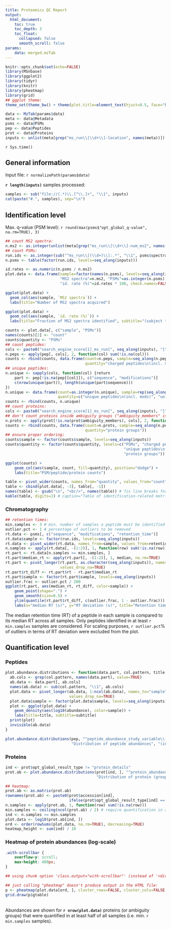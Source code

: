 ```yaml
---
title: Proteomics QC Report
output:
  html_document:
    toc: true
    toc_depth: 3
    toc_float:
      collapsed: false
      smooth_scroll: false
params:
    data: merged.mzTab
---
```


```r
knitr::opts_chunk$set(echo=FALSE)
library(MSnbase)
library(ggplot2)
library(tidyr)
library(knitr)
library(pheatmap)
library(grid)
## ggplot theme:
theme_set(theme_bw() + theme(plot.title=element_text(hjust=0.5, face="bold"), plot.subtitle=element_text(hjust=0.5)))

data <- MzTab(params$data)
meta <- data@Metadata
psms <- data@PSMs
pep <- data@Peptides
prot <- data@Proteins
inputs <- unlist(meta[grep("ms_run\\[\\d+\\]-location", names(meta))])
```

`r Sys.time()`

## General information

Input file: `r normalizePath(params$data)`

**`r length(inputs)`** samples processed:

```r
samples <- sub("file://(.*)\\.[^\\.]+", "\\1", inputs)
cat(paste("#.", samples), sep="\n")
```

## Identification level

Max. q-value (PSM level): `r round(max(psms$"opt_global_q-value", na.rm=TRUE), 3)`

```r
## count MS2 spectra:
n.ms2 <- as.integer(unlist(meta[grep("ms_run\\[\\d+\\]-num_ms2", names(meta))]))
## count PSMs:
run.ids <- as.integer(sub("^ms_run\\[(\\d+)\\]:.*", "\\1", psms$spectra_ref))
n.psms <- table(factor(run.ids, levels=seq_along(inputs)))

id.rates <- as.numeric(n.psms / n.ms2)
plot.data <- data.frame(sample=factor(names(n.psms), levels=seq_along(inputs)),
                        "MS2 spectra"=n.ms2, "PSMs"=as.integer(n.psms),
                        "id. rate (%)"=id.rates * 100, check.names=FALSE)

ggplot(plot.data) +
  geom_col(aes(sample, `MS2 spectra`)) +
  labs(title="Number of MS2 spectra acquired")

ggplot(plot.data) +
  geom_col(aes(sample, `id. rate (%)`)) +
  labs(title="Fraction of MS2 spectra identified", subtitle="(subject to q-value threshold)")
```

```r
counts <- plot.data[, c("sample", "PSMs")]
names(counts)[2] <- "count"
counts$quantity <- "PSMs"
## count peptides:
cols <- paste0("search_engine_score[1]_ms_run[", seq_along(inputs), "]")
n.peps <- apply(pep[, cols], 2, function(col) sum(!is.na(col)))
counts <- rbind(counts, data.frame(count=n.peps, sample=seq_along(n.peps),
                                   quantity="charged peptides\n(incl. mods)"))
## unique peptides:
n.unique <- sapply(cols, function(col) {return
    part <- pep[!is.na(pep[[col]]), c("sequence", "modifications")]
    c(nrow(unique(part)), length(unique(part$sequence)))
})
n.unique <- data.frame(count=as.integer(n.unique), sample=rep(seq_along(inputs), each=2),
                       quantity=c("unique peptides\n(incl. mods)", "unique peptides\n(w/o mods)"))
counts <- rbind(counts, n.unique)
## count proteins:
cols <- paste0("search_engine_score[1]_ms_run[", seq_along(inputs), "]")
## don't count proteins inside ambiguity groups ("ambiguity_members" is NA):
n.prots <- apply(prot[!is.na(prot$ambiguity_members), cols], 2, function(col) sum(!is.na(col)))
counts <- rbind(counts, data.frame(count=n.prots, sample=seq_along(n.peps),
                                   quantity="protein groups"))
## ensure proper ordering:
counts$sample <- factor(counts$sample, levels=seq_along(inputs))
counts$quantity <- factor(counts$quantity, levels=c("PSMs", "charged peptides\n(incl. mods)",
                                                    "unique peptides\n(incl. mods)", "unique peptides\n(w/o mods)",
                                                    "protein groups"))

ggplot(counts) +
    geom_col(aes(sample, count, fill=quantity), position="dodge") +
    labs(title="PSM/peptide/protein counts")
```

```r
table <- pivot_wider(counts, names_from="quantity", values_from="count")
table <- cbind(plot.data[, -3], table[, -1])
names(table) <- gsub("\n", "<br/>", names(table)) # fix line breaks for HTML output
kable(table, digits=1) # caption="Table of identification-related metrics"
```

### Chromatography

```r
## retention times:
min.samples <- 3 # min. number of samples a peptide must be identified in to be used
outlier.pct <- 1 # percentage of outliers to be removed
rt.data <- psms[, c("sequence", "modifications", "retention_time")]
rt.data$sample <- factor(run.ids, levels=seq_along(inputs))
rt.data <- pivot_wider(rt.data, names_from=sample, values_from=retention_time, values_fn=median)
n.samples <- apply(rt.data[, -(1:2)], 1, function(row) sum(!is.na(row)))
rt.part <- rt.data[n.samples >= min.samples, ]
rt.part$median_rt <- apply(rt.part[, -(1:2)], 1, median, na.rm=TRUE)
rt.part <- pivot_longer(rt.part, as.character(seq_along(inputs)), names_to="sample", values_to="rt",
                        values_drop_na=TRUE)
rt.part$rt_diff <- rt.part$rt - rt.part$median_rt
rt.part$sample <- factor(rt.part$sample, levels=seq_along(inputs))
outlier.frac <- outlier.pct / 200
ggplot(rt.part, aes(median_rt, rt_diff, color=sample)) +
    geom_point(shape=".") +
    geom_smooth(size=0.5) +
    ylim(quantile(rt.part$rt_diff, c(outlier.frac, 1 - outlier.frac))) +
    labs(x="median RT (s)", y="RT deviation (s)", title="Retention times of identified peptides")
```

The median retention time (RT) of a peptide in each sample is compared to its median RT across all samples.
Only peptides identified in at least `r min.samples` samples are considered.
For scaling purposes, `r outlier.pct`% of outliers in terms of RT deviation were excluded from the plot.


## Quantification level

### Peptides

```r
plot.abundance.distributions <- function(data.part, col.pattern, title, subtitle=NULL) {
  ab.cols <- grep(col.pattern, names(data.part), value=TRUE)
  ab.data <- data.part[, ab.cols]
  names(ab.data) <- sub(col.pattern, "\\1", ab.cols)
  plot.data <- pivot_longer(ab.data, 1:ncol(ab.data), names_to="sample", values_to="abundance",
                            values_drop_na=TRUE)
  plot.data$sample <- factor(plot.data$sample, levels=seq_along(inputs))
  plot <- ggplot(plot.data) +
    geom_density(aes(log10(abundance), color=sample)) +
    labs(title=title, subtitle=subtitle)
  print(plot)
  invisible(ab.data)
}

plot.abundance.distributions(pep, "^peptide_abundance_study_variable\\[(\\d+)\\]$",
                             "Distribution of peptide abundances", "(incl. charges and modifications)")
```

### Proteins

```r
ind <- prot$opt_global_result_type != "protein_details"
prot.ab <- plot.abundance.distributions(prot[ind, ], "^protein_abundance_study_variable\\[(\\d+)\\]$",
                                        "Distribution of protein (group) abundances")

## heatmap:
prot.ab <- as.matrix(prot.ab)
rownames(prot.ab) <- paste0(prot$accession[ind],
                            ifelse(prot$opt_global_result_type[ind] == "indistinguishable_protein_group", "*", ""))
n.samples <- apply(prot.ab, 1, function(row) sum(!is.na(row)))
min.samples <- ceiling(ncol(prot.ab) / 2) # require quantification in at least half the samples
ind <- n.samples >= min.samples
plot.data <- log10(prot.ab[ind, ])
ord <- order(rowSums(plot.data, na.rm=TRUE), decreasing=TRUE)
heatmap_height <- sum(ind) / 10
```

### Heatmap of protein abundances (log-scale)

```css
.with-scrollbar {
    overflow-y: scroll;
    max-height: 400px;
}
```

<div class="with-scrollbar">
```r
## using chunk option 'class.output="with-scrollbar"' (instead of '<div>') doesn't work for some reason

## just calling "pheatmap" doesn't produce output in the HTML file:
p <- pheatmap(plot.data[ord, ], cluster_rows=FALSE, cluster_cols=FALSE, angle_col=0, fontsize_row=6)
grid.draw(p$gtable)
```
</div>

<br/>
Abundances are shown for **`r nrow(plot.data)`** proteins (or ambiguity groups) that were quantified in at least half of all samples (i.e. min. `r min.samples` samples).
